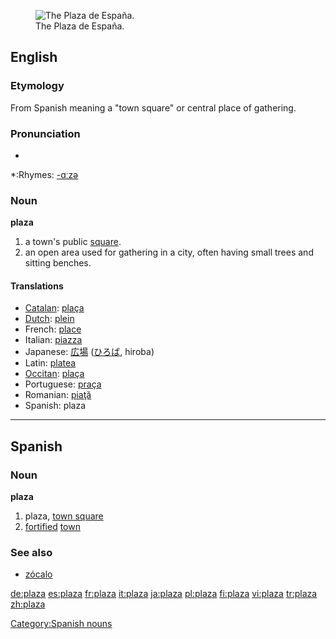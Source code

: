 [[Image:Plaza de España.jpg|thumb|right|The Plaza de España.]]
==English==
=== Etymology ===
From Spanish meaning a "town square" or central place of gathering.

===Pronunciation===
*{{audio|en-us-plaza.ogg|Audio (US)}}

*:Rhymes: [[Rhymes:English:-ɑːzə|-ɑːzə]]

===Noun===
'''plaza'''

#a town's public [[square]].
#an open area used for gathering in a city, often having small trees and sitting benches.

==== Translations ====
*[[Catalan]]: [[plaça]]
*[[Dutch]]:  [[plein]] {{n}}
*French: [[place]]
*Italian: [[piazza]]
*Japanese: [[広場]] ([[ひろば]], hiroba)
*Latin: [[platea]]
*[[Occitan]]: [[plaça]]
*Portuguese: [[praça]]
*Romanian: [[piaţă]]
*Spanish: plaza

----

==Spanish==
===Noun===
'''plaza'''

# plaza, [[town square]]
# [[fortified]] [[town]]

[[Category:Spanish nouns]]

===See also===
*[[zócalo]]

[[de:plaza]]
[[es:plaza]]
[[fr:plaza]]
[[it:plaza]]
[[ja:plaza]]
[[pl:plaza]]
[[fi:plaza]]
[[vi:plaza]]
[[tr:plaza]]
[[zh:plaza]]